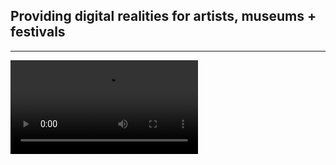 
## Providing digital realities for artists, museums + festivals

---

<Video src="/luyang.webp" alt="Dancer in front of screen" />

### Lu Yang

Curation, programming and digital.

- [The Binary World](https://www.sydneyoperahouse.com/events/whats-on/dance/2022/lu-yang-doku.html): **Sydney Opera House** (2022)
- [Doku](https://doku.acmi.net.au): **ACMI** (2021)
- [Delusional World](https://luyang.acmi.net.au): **ACMI** (2020)

---

<Video src="/mona.webp" alt="People waiting in line" />

### [Hyper.tickets](https://hyper.tickets)

Modern digital tickets for museums and festivals.

- **Rising**: (2021—current)
- **Museum of Old and New Art**: (2021—current)
- **Mona Foma**: (2022—current)
- **Dark Mofo**: (2022—current)

---

<Video src="/150.webp" alt="150 Lonsdale" />

### [Stanislava Pinchuk](https://stanislavapinchuk.com)

We made the climate change detector which powers dynamic lighting on the facade of 150 Lonsdale, where it will stay for the next 15 years.

- [Broached Commissions](https://www.broachedcommissions.com/): [Wesley Place](https://www.wesleyplace.com.au/news/news-details/2022/09/14/introducing-axionome-by-stanislava-pinchuk) (2022—current)

---

<Video src="/miracle.webp" alt="Art exhibition photo" />

### Patricia Piccinini 

Audio/visual guide for major exhibition.

- [A Miracle Constantly Repeated](https://miracle.rising.melbourne): **Rising** (2021—2022)

---

<Video src="/faux-mo.webp" alt="Mountain FM" />

### FAUX MO / [Mona Foma](https://monafoma.net.au)

Live streaming, 3D animations, and hard vibes.

- **Mountain FM**: (2021)
- **House Party**: (2022)

---

<Video src="/saddest-factory.webp" alt="Phoebe Bridgers at office desk" />

### JAGJAGUWAR

Design and development, websites for record labels.

- [Saddest Factory Records](https://saddestfactoryrecords.com)
- [XAGXAGUVAR](https://xag.jagjaguwar.com)

---

### Open Source 👩🏻‍💻

We develop, maintain, and use much of the technology in our digital experiences.

- **[Ultra](https://ultrajs.dev)**: Zero-Legacy Deno/React Suspense SSR Framework
- Podcast: [20minJS: All about UltraJS combining React and Deno](https://podcast.20minjs.com/1952066/11384885)
- Podcast: [Podrocket: Ultra with Omar Mashaal](https://podrocket.logrocket.com/ultra)

---

### Company Status: <span>Open 4 Business</span>

<Split>

<div>

#### In Progress:

- **[Powerhouse Sydney](https://www.maas.museum/new-powerhouse)**: Digital renewal
- **[Rising](https://rising.melbourne)**: Program and ticketing digital platform
- **National Communications Museum**: Touchscreen interfaces
- **Mona/Mona Foma/Darklab**: Ticket resales

</div>


<div>

#### Recently Completed:

- **[Rising](https://rising.melbourne)**: Program and ticketing digital platform (2021 + 2022)
- **[Subspace](https://subspace.art)**: Self-organised digital museum (2020)
- **[Australia Arts Council](https://australiacouncil.gov.au)**: [Liveworks Day for Night Rave](https://hubs.mozilla.com/D9Md29D/liveworks-day-for-night-rave) (2021)
- **[Australia Arts Council](https://australiacouncil.gov.au)**: [Atong Atem Digital Exhibition](https://hubs.mozilla.com/hs6uinL/enormous-timely-soiree) (2020)
- **[Melbourne Fringe](https://melbournefringe.com.au)**: Self-service uploader for community submissions (2020)

</div>

</Split>

<Split>

<div>

#### Exhibitionist is directed by:

- [Omar Mashaal](mailto:omar@exhibitionist.digital)
- omar@exhibitionist.digital
- [Mat Spisbah](mailto:mat@exhibitionist.digital)
- mat@exhibitionist.digital

</div>

<div>

#### Team:

- [Blake Williams](https://github.com/shabbyrobe)
- [Henry Lai-Pyne](https://www.eek-henry.com/)
- [Melanie Huang](https://melaniehuang.com/)
- [Henry Rowe](https://soundcloud.com/outhousemelbourne)
- [James Edmonds](https://github.com/deckchairlabs)
- [David Campbell](https://inksniffer.net/)

</div>

</Split>

---
